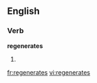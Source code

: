 ==English==
===Verb===
'''regenerates'''
# {{third-person singular of|[[regenerate]]}}

[[fr:regenerates]]
[[vi:regenerates]]